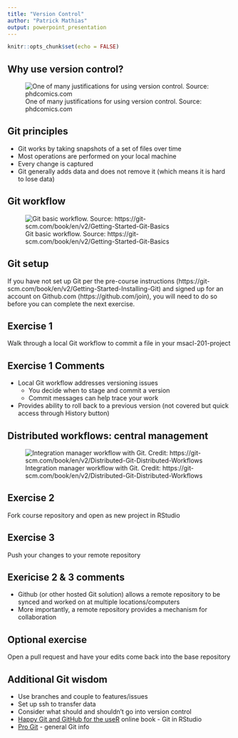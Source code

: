 ```yaml
---
title: "Version Control"
author: "Patrick Mathias"
output: powerpoint_presentation
---
```


```r
knitr::opts_chunk$set(echo = FALSE)
```

## Why use version control?

![One of many justifications for using version control. Source: phdcomics.com](../assets/phd_comic_final_version.jpg)

## Git principles

- Git works by taking snapshots of a set of files over time
- Most operations are performed on your local machine
- Every change is captured
- Git generally adds data and does not remove it (which means it is hard to lose data)

## Git workflow

![Git basic workflow. Source: https://git-scm.com/book/en/v2/Getting-Started-Git-Basics](../assets/git_basic_workflow.png)

## Git setup

If you have not set up Git per the pre-course instructions (https://git-scm.com/book/en/v2/Getting-Started-Installing-Git) and signed up for an account on Github.com (https://github.com/join), you will need to do so before you can complete the next exercise.

## Exercise 1

Walk through a local Git workflow to commit a file in your msacl-201-project

## Exercise 1 Comments

- Local Git workflow addresses versioning issues
  - You decide when to stage and commit a version
  - Commit messages can help trace your work
- Provides ability to roll back to a previous version (not covered but quick access through History button)

## Distributed workflows: central management

![Integration manager workflow with Git. Credit: https://git-scm.com/book/en/v2/Distributed-Git-Distributed-Workflows](../assets/integration-manager.png)

## Exercise 2

Fork course repository and open as new project in RStudio

## Exercise 3

Push your changes to your remote repository

## Exericise 2 & 3 comments

- Github (or other hosted Git solution) allows a remote repository to be synced and worked on at multiple locations/computers
- More importantly, a remote repository provides a mechanism for collaboration

## Optional exercise

Open a pull request and have your edits come back into the base repository

## Additional Git wisdom

- Use branches and couple to features/issues
- Set up ssh to transfer data
- Consider what should and shouldn't go into version control
- [Happy Git and GitHub for the useR](http://happygitwithr.com) online book - Git in RStudio
- [Pro Git](https://git-scm.com/book/en/v2) - general Git info
